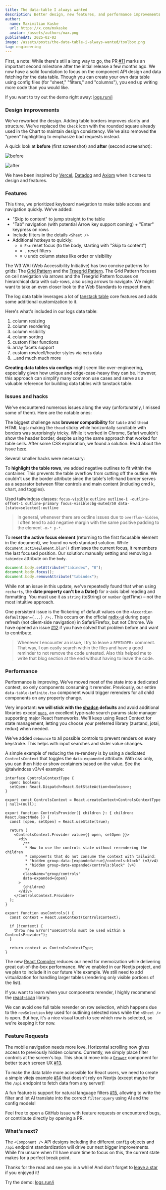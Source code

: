 ```yaml
---
title: The data-table I always wanted
description: Better design, new features, and performance improvements.
author:
  name: Maximilian Kaske
  url: https://x.com/mxkaske
  avatar: /assets/authors/max.png
publishedAt: 2025-02-02
image: /assets/posts/the-data-table-i-always-wanted/toolbox.png
tag: engineering
---
```


First, a note: While there's still a long way to go, the PR [#11](https://github.com/openstatusHQ/data-table-filters/pull/11) marks an important second milestone after the initial release a few months ago. We now have a solid foundation to focus on the component API design and data fetching for the data table. Though you can create your own data table using config files (for "sheet," "filters," and "columns"), you end up writing more code than you would like.

If you want to try out the demo right away: [logs.run/i](http://logs.run/i)

### Design improvements

We've reworked the design. Adding table borders improves clarity and structure. We've replaced the `Check` icon with the rounded square already used in the Chart to maintain design consistency. We've also removed the "green" highlighting to emphasize bad requests instead.

A quick look at **before** (first screenshot) and **after** (second screenshot):

![before](/assets/posts/the-data-table-i-always-wanted/before.png)

![after](/assets/posts/the-data-table-i-always-wanted/after.png)

We have been inspired by [Vercel](http://vercel.com/?ref=openstatus), [Datadog](http://datadoghq.com/?ref=openstatus) and [Axiom](http://axiom.co/?ref=openstatus) when it comes to design and features.

### Features

This time, we prioritized keyboard navigation to make table access and navigation quickly. We've added:

- "Skip to content" to jump straight to the table
- "Tab" navigation (with potential Arrow key support coming) + "Enter" keypress on rows
- Include filters in the details `<Sheet />`
- Additional hotkeys to quickly:
    - `⌘ Esc` reset focus (to the body, starting with "Skip to content")
    - `⌘ .` reset filters
    - `⌘ U` undo column states like order or visibility

The W3 WAI (Web Accessibility Initiative) has two concise patterns for grids: The [Grid Pattern](https://www.w3.org/WAI/ARIA/apg/patterns/grid/) and the [Treegrid Pattern](https://www.w3.org/WAI/ARIA/apg/patterns/treegrid/). The Grid Pattern focuses on cell navigation via arrows and the Treegrid Pattern focuses on hierarchical data with sub-rows, also using arrows to navigate. We might want to take an even closer look to the Web Standards to respect them.

The log data table leverages a lot of [tanstack table](https://tanstack.com/table/latest/docs/introduction) core features and adds some additional customization to it.

Here's what's included in our logs data table:

1. column resizing
2. column reordering
3. column visibility
4. column sorting
5. custom filter functions
6. array facets support
7. custom row/cell/header styles via `meta` data
8. …and much much more

**Creating data tables via configs** might seem like over-engineering, especially given how unique and edge-case-heavy they can be. However, this approach can simplify many common use cases and serve as a valuable reference for building data tables with tanstack table.

### Issues and hacks

We've encountered numerous issues along the way (unfortunately, I missed some of them). Here are the notable ones:

The biggest challenge was **browser compatibility** for `table` and `thead` HTML tags: making the `thead` sticky while horizontally scrollable with borders was surprisingly tricky. While it worked in Chrome, Safari wouldn't show the header border, despite using the same approach that worked for table cells. After some CSS exploration, we found a solution. Read about the issue [here](https://stackoverflow.com/questions/50361698/border-style-do-not-work-with-sticky-position-element/53559396#53559396).

Several smaller hacks were necessary:

To **highlight the table rows**, we added negative outlines to fit within the container. This prevents the table overflow from cutting off the outline. We couldn't use the border attribute since the table's left-hand border serves as a separator between filter controls and main content (including cmd k, chart, and toggles).

Used tailwindcss classes: `focus-visible:outline outline-1 -outline-offset-1 outline-primary focus-visible:bg-muted/50 data-[state=selected]:outline`

> In general, whenever there are outline issues due to `overflow-hidden`, I often tend to add negative margin with the same positive padding to the element `-m-* p-*`.

To **reset the active focus element** (returning to the first focusable element in the document), we found no web standard solution. While `document.activeElement.blur()` dismisses the current focus, it remembers the last focused position. Our solution: manually setting and removing a `tabindex` attribute on the `body`.

```jsx
document.body.setAttribute("tabindex", "0");
document.body.focus();
document.body.removeAttribute("tabindex");
```

While not an issue in this update, we've repeatedly found that when using `recharts`, the **date property can't be a Date()** for x-axis label reading and formatting. You must use it as `string` (toString) or `number` (getTime) – not the most intuitive approach.

One persistent issue is the flickering of default values on the `<Accordion defaultOpen={...} />;`. This occurs on the official [radix-ui](https://www.radix-ui.com/primitives/docs/components/accordion) during page refresh (not client-side navigation) in Safari/Firefox, but not Chrome. We have opened an issue [#12](https://github.com/openstatusHQ/data-table-filters/issues/12) if you have solved that problem before and want to contribute.

> Whenever I encounter an issue, I try to leave a `REMINDER:` comment. That way, I can easily search within the files and have a good reminder to not remove the code untested. Also this helped me to write that blog section at the end without having to leave the code.

### Performance

Performance is improving. We've moved most of the state into a dedicated context, so only components consuming it rerender. Previously, our entire `data-table-infinite.tsx` component would trigger rerenders for all child components on any property change.

Very important: **we will stick with the [shadcn](https://ui.shadcn.com/) defaults** and avoid additional libraries except [`nuqs`](https://nuqs.47ng.com/), an excellent type-safe search params state manager supporting major React frameworks. We'll keep using React Context for state management, letting you choose your preferred library (zustand, jotai, redux) when needed.

We've added `debounce` to all possible controls to prevent renders on every keystroke. This helps with input searches and slider value changes.

A simple example of reducing the re-rendery is by using a dedicated `ControlsContext` that toggles the `data-expaneded` attribute. With css only, you can then hide or show containers based on the value. See the @taiwindcss v3/v4 example:

```tsx
interface ControlsContextType {
  open: boolean;
  setOpen: React.Dispatch<React.SetStateAction<boolean>>;
}

export const ControlsContext = React.createContext<ControlsContextType | null>(null);

export function ControlsProvider({ children }: { children: React.ReactNode }) {
  const [open, setOpen] = React.useState(true);

  return (
    <ControlsContext.Provider value={{ open, setOpen }}>
      <div
        /**
         * How to use the controls state without rerendering the children
         * components that do not consume the context with tailwind:
         * "hidden group-data-[expanded=true]/controls:block" (v3/v4)
         * "hidden group-data-expanded/controls:block" (v4)
         */
        className="group/controls"
        data-expanded={open}
      >
        {children}
      </div>
    </ControlsContext.Provider>
  );
}

export function useControls() {
  const context = React.useContext(ControlsContext);

  if (!context) {
    throw new Error("useControls must be used within a ControlsProvider");
  }

  return context as ControlsContextType;
}
```

The new [React Compiler](https://react.dev/learn/react-compiler) reduces our need for memoization while delivering great out-of-the-box performance. We’ve enabled in our Nextjs project, and we plan to include it in our future Vite example. We still need to add virtualization for handling larger tables (rendering only visible portions of the list).

If you want to learn when your components rerender, I highly recommend the [react-scan](https://github.com/mxkaske/react-scan) library.

We can avoid one full table rerender on row selection, which happens due to the `rowSelection` key used for outlining selected rows while the `<Sheet />` is open. But hey, it's a nice visual touch to see which row is selected, so we're keeping it for now.

### Feature Requests

The mobile navigation needs more love. Horizontal scrolling now gives access to previously hidden columns. Currently, we simply place filter controls at the screen's top. This should move into a [`Drawer`](https://ui.shadcn.com/docs/components/drawer) component for better touch screen UX [#13](https://github.com/openstatusHQ/data-table-filters/issues/13).

To make the data table more accessible for React users, we need to create a simple vitejs example [#14](https://github.com/openstatusHQ/data-table-filters/issues/14) that doesn't rely on Nextjs (except maybe for the `/api` endpoint to fetch data from any server)!

A fun feature is support for natural language filters [#15](https://github.com/openstatusHQ/data-table-filters/issues/15), allowing to write the filter and let AI translate into the correct `filter:query` using AI and the config models!

Feel free to open a GitHub issue with feature requests or encountered bugs, or contribute directly by opening a PR.

### What's next?

The `<Component />` API designs including the different `config` objects and `/api` endpoint standardization will drive our next bigger improvements. While I'm unsure when I'll have more time to focus on this, the current state makes for a perfect break point.

Thanks for the read and see you in a while! And don’t forget to [leave a star](https://github.com/openstatusHQ/openstatus) if you enjoyed it!

Try the demo: [logs.run/i](http://logs.run/i)